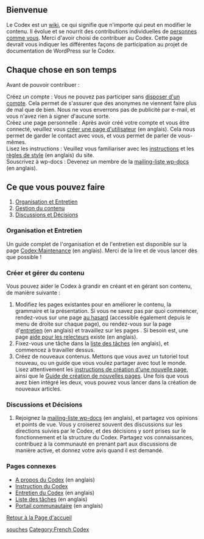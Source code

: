 {{Languages|
{{en|Codex:Contributing}}
{{fr|Codex:Contribuer}}
{{pt-br|Codex:Contribuir}}
{{tr|Codex:Katkıda_Bulunmak}}
}}
{{French Header}}
==Bienvenue==
Le Codex est un [[Wikipedia:wiki|wiki]], ce qui signifie que n'importe qui peut en modifier le contenu. Il évolue et se nourrit des contributions individuelles de [[Special:Listusers|personnes comme vous]]. Merci d'avoir choisi de contribuer au Codex. Cette page devrait vous indiquer les différentes façons de participation au projet de documentation de WordPress sur le Codex.

==Chaque chose en son temps==
Avant de pouvoir contribuer :
;Créez un compte : Vous ne pouvez pas participer sans [http://wordpress.org/support/register.php disposer d'un compte]. Cela permet de s'assurer que des anonymes ne viennent faire plus de mal que de bien. Nous ne vous enverrons pas de publicité par e-mail, et vous n'avez rien à signer d'aucune sorte.
;Créez une page personnelle : Après avoir créé votre compte et vous être connecté, veuillez vous [[Codex:Creating a User Page|créer une page d'utilisateur]] (en anglais). Cela nous permet de garder le contact avec vous, et vous permet de parler de vous-mêmes.
;Lisez les instructions : Veuillez vous familiariser avec les [[fr:Codex:Introduction|instructions]] et les [[Codex:Styles|règles de style]] (en anglais) du site.
;Souscrivez à wp-docs : Devenez un membre de la [[Mailing_Lists#docs|mailing-liste wp-docs ]] (en anglais).

==Ce que vous pouvez faire==
#[[#Organisation et Entretien|Organisation et Entretien]]
#[[#Créer et gérer du contenu|Gestion du contenu]]
#[[#Discussions et Décisions|Discussions et Décisions]]

===Organisation et Entretien===

Un guide complet de l'organisation et de l'entretien est disponible sur la page [[Codex:Maintenance]] (en anglais). Merci de la lire et de vous lancer dès que possible !

===Créer et gérer du contenu===

Vous pouvez aider le Codex à grandir en créant et en gérant son contenu, de manière suivante :

# Modifiez les pages existantes pour en améliorer le contenu, la grammaire et la présentation. Si vous ne savez pas par quoi commencer, rendez-vous sur une page [[Special:Randompage|au hasard]] (accessible également depuis le menu de droite sur chaque page), ou rendez-vous sur la page d'[[Codex:Maintenance|entretien]] (en anglais) et travaillez sur les pages [[Category:Stubs|souches]]. Si besoin est, une page [[Help:Contents#Help_For_Editors|aide pour les relecteurs]] existe (en anglais).
# Fixez-vous une tâche dans la [[Codex:Tasks|liste des tâches]] (en anglais), et commencez à travailler dessus.
# Créez de nouveaux contenus. Mettons que vous avez un tutoriel tout nouveau, ou un guide que vous voulez partager avec tout le monde. Lisez attentivement les [[fr:Codex:Introduction#Nouvelles_pages|instructions de création d'une nouvelle page]], ainsi que le [[Codex:Creating a New Page|Guide de création de nouvelles pages]]. Une fois que vous avez bien intégré les deux, vous pouvez vous lancer dans la création de nouveaux articles.

===Discussions et Décisions===

# Rejoignez la [[Mailing_Lists#docs|mailing-liste wp-docs]] (en anglais), et partagez vos opinions et points de vue. Vous y croiserez souvent des discussions sur les directions suivies par le Codex, et des décisions y sont prises sur le fonctionnement et la structure du Codex. Partagez vos connaissances, contribuez à la communauté en prenant part aux discussions de manière active, et donnez votre avis quand il est demandé.

===Pages connexes===
*[[Codex:About|A propos du Codex]] (en anglais)
*[[fr:Codex:Introduction|Instruction du Codex]]
*[[Codex:Maintenance|Entretien du Codex]] (en anglais)
*[[Codex:Tasks|Liste des tâches]] (en anglais)
*[[Codex:Community_Portal|Portail communautaire]] (en anglais)

[[fr:Accueil|Retour à la Page d'accueil]]

[[Category:French Codex]]